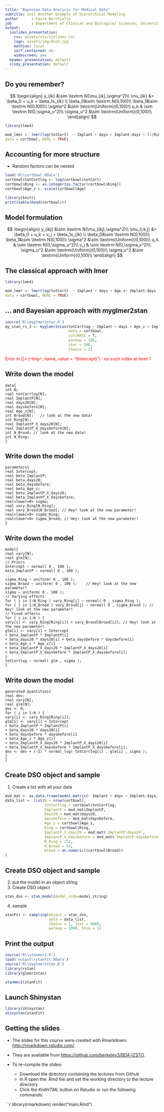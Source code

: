 ```yaml
---
title: "Bayesian Data Analysis for Medical Data"
subtitle: Just Another Example of Hierarchical Modeling
author      : Paola Berchialla
job         : Department of Clinical and Biological Sciences, University of Torino
output:
  ioslides_presentation:
    css: assets/css/ioslides.css
    logo: assets/img/dscb.jpg
    mathjax: local
    self_contained: no
    widescreen: yes
  beamer_presentation: default
  slidy_presentation: default
---
```


<style>
  .col2 {
    columns: 2 200px;         /* number of columns and width in pixels*/
    -webkit-columns: 2 200px; /* chrome, safari */
    -moz-columns: 2 200px;    /* firefox */
  }
 </style>
 

## Do you remember?

$$
\begin{align}
y_{ik} &\sim \textrm N(\mu_{ik},\sigma^2)\\
\mu_{ik} &= \beta_0 + u_k + \beta_1x_{ik} \\
\beta_0&\sim \textrm N(0,100)\\
\beta_1&\sim \textrm N(0,100)\\
\sigma^2 &\sim \textrm{Uniform}(0,100)\\
u_k & \sim  \textrm N(0,\sigma_u^2)\\
\sigma_u^2 &\sim \textrm{Uniform}(0,100)\\
\end{align}
$$
 

```r
library(lme4)

mod_lmer <- lmer(log(totCort)  ~ Implant + days + Implant:days + (1|Ring),
data = cortbowl, REML = TRUE)
```

## Accounting for more structure

- Random factors can be nested


```r
load('R\\cortbowl.RData')
cortbowl$totCortlog <- log(cortbowl$totCort)
cortbowl$Ring <- as.integer(as.factor(cortbowl$Ring)) 
cortbowl$Age_z <- scale(cortbowl$Age)

```

```r
library(knitr)
print(kable(head(cortbowl)))
```

## Model formulation

$$
\begin{align}
y_{ikj} &\sim \textrm N(\mu_{ikj},\sigma^2)\\
\mu_{i;k;j} &= \beta_0 + u_k + v_j + \beta_1x_{ik} \\
\beta_0&\sim \textrm N(0,100)\\
\beta_1&\sim \textrm N(0,100)\\
\sigma^2 &\sim \textrm{Uniform}(0,100)\\
u_k & \sim  \textrm N(0,\sigma_u^2)\\
v_j & \sim  \textrm N(0,\sigma_v^2)\\
\sigma_u^2 &\sim \textrm{Uniform}(0,100)\\
\sigma_v^2 &\sim \textrm{Uniform}(0,100)\\
\end{align}
$$


## The classical approach with lmer
```r
library(lme4)

mod_lmer <- lmer(log(totCort)  ~ Implant + days + Age_z+ Implant:days + (1|Brood/Ring),
data = cortbowl, REML = TRUE)
```

## ... and Bayesian approach with myglmer2stan


```r
source('R\\myglmer2stan.R')
my_stan_rs_3 <- myglmer2stan(totCortlog ~ Implant + days + Age_z + Implant:days +  (1|Brood/Ring),
                             data = cortbowl,
                             calcWAIC = T,
                             warmup = 100, 
                             iter = 500, 
                             chains = 2) 
```
<span style="color:red">
Error in [[<-(`*`tmp`*`, name, value = "(Intercept)") : no such index at level 1
</span>

## Write down the model

```
data{
int N;
real totCortlog[N];
real ImplantP[N];
real days20[N];
real daysbefore[N];
real Age_z[N];
int Brood[N];	// look at the new data! 
int Ring[N];
real ImplantP_X_days20[N];
real ImplantP_X_daysbefore[N];
int N_Brood; // look at the new data!
int N_Ring;
}
```
## Write down the model
```
parameters{
real Intercept;
real beta_ImplantP;
real beta_days20;
real beta_daysbefore;
real beta_Age_z;
real beta_ImplantP_X_days20;
real beta_ImplantP_X_daysbefore;
real<lower=0> sigma;
real vary_Ring[N_Ring];
real vary_Brood[N_Brood]; // Hey! look at the new parameter!
real<lower=0> sigma_Ring;
real<lower=0> sigma_Brood; // Hey! look at the new parameter!
}
```

## Write down the model {.smaller}
```
model{
real vary[N];
real glm[N];
// Priors
Intercept ~ normal( 0 , 100 );
beta_ImplantP ~ normal( 0 , 100 );
...
sigma_Ring ~ uniform( 0 , 100 );
sigma_Brood ~ uniform( 0 , 100 );    // Hey! look at the new parameter!
sigma ~ uniform( 0 , 100 );
// Varying effects
for ( j in 1:N_Ring ) vary_Ring[j] ~ normal( 0 , sigma_Ring );
for ( j in 1:N_Brood ) vary_Brood[j] ~ normal( 0 , sigma_Brood ); // Hey! look at the new parameter!
// Fixed effects
for ( i in 1:N ) {
vary[i] <- vary_Ring[Ring[i]] + vary_Brood[Brood[i]]; // Hey! look at the new parameter!
glm[i] <- vary[i] + Intercept
+ beta_ImplantP * ImplantP[i]
+ beta_days20 * days20[i] + beta_daysbefore * daysbefore[i]
+ beta_Age_z * Age_z[i]
+ beta_ImplantP_X_days20 * ImplantP_X_days20[i]
+ beta_ImplantP_X_daysbefore * ImplantP_X_daysbefore[i];
}
totCortlog ~ normal( glm , sigma );
}
```

## Write down the model
```
generated quantities{
real dev;
real vary[N];
real glm[N];
dev <- 0;
for ( i in 1:N ) {
vary[i] <- vary_Ring[Ring[i]];
glm[i] <- vary[i] + Intercept
+ beta_ImplantP * ImplantP[i]
+ beta_days20 * days20[i]
+ beta_daysbefore * daysbefore[i]
+ beta_Age_z * Age_z[i]
+ beta_ImplantP_X_days20 * ImplantP_X_days20[i]
+ beta_ImplantP_X_daysbefore * ImplantP_X_daysbefore[i];
dev <- dev + (-2) * normal_log( totCortlog[i] , glm[i] , sigma );
}
}
```

## Create DSO object and sample

(1) Create a list with all your data
```r
mod_mat <- as.data.frame(model.matrix(~ Implant + days + Implant:days, data=cortbowl))
data_list <- list(N = nrow(cortbowl),
                  totCortlog = cortbowl$totCortlog,
                  ImplantP = mod_mat$ImplantP,
                  days20 = mod_mat$days20,
                  daysbefore = mod_mat$daysbefore,
                  Age_z = cortbowl$Age_z,
                  Ring = cortbowl$Ring,
                  ImplantP_X_days20 = mod_mat$`ImplantP:days20`,
                  ImplantP_X_daysbefore = mod_mat$`ImplantP:daysbefore`,
                  N_Ring = 151,
                  N_Brood = 54,
                  Brood = as.numeric((cortbowl$Brood))
)
```

## Create DSO object and sample

(2) put the model in an object string
(3) Create DSO object
```r

stan_dso <- stan_model(model_code=model_string)

```

(4) sample

```r
stanFit <- sampling(object = stan_dso, 
                    data = data_list, 
                    chains = 1, iter = 9000, 
                    warmup = 1000, thin = 1)
```

## Print the output{.smaller}

```r
source('R\\stanmer2.R')
load('output\\stanFit.RData')
source('R\\myglmer2stan.R')
library(rstan)
library(glmer2stan)
```

```r
stanmer2(stanFit)
```

## Launch Shinystan

```r
library(shinystan)
shinystan(stanFit)
```


## Getting the slides

* The slides for this course were created with Rmarkdown: [http://rmarkdown.rstudio.com/](http://rmarkdown.rstudio.com/). 
* They are available from [https://github.com/berkeley3/BDA-IZSTO](https://github.com/berkeley3/BDA-IZSTO).
* To re-compile the slides:

    + Download the directory containing the lectures from Github
    + In R open the .Rmd file and set the working directory to the lecture directory
    + Click the *KnitHTML* button on Rstudio or run the following commands: 
  
```r
library(rmarkdown) 
render("main.Rmd")
